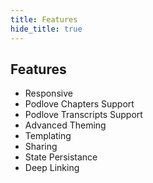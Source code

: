```yaml
---
title: Features
hide_title: true
---
```



<Player episode="/assets/web-player/v5/episode.json" config="/assets/web-player/v5/config.json" />

## Features

- Responsive
- Podlove Chapters Support
- Podlove Transcripts Support
- Advanced Theming
- Templating
- Sharing
- State Persistance
- Deep Linking
